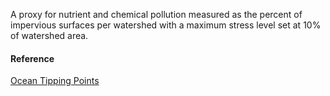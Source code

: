 A proxy for nutrient and chemical pollution measured as the percent of impervious surfaces per watershed with a maximum stress level set at 10% of watershed area.

#### Reference

[Ocean Tipping Points](http://www.pacioos.hawaii.edu/projects/oceantippingpoints/#data)